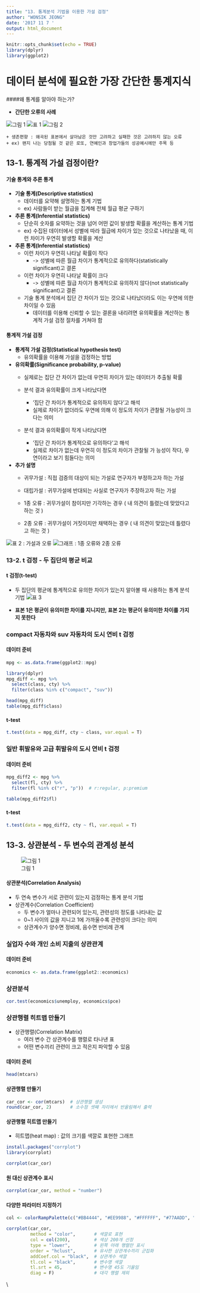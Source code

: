 ```yaml
---
title: "13. 통계분석 기법을 이용한 가설 검정"
author: "WONSIK JEONG"
date: '2017 11 7 '
output: html_document
---
```


```r
knitr::opts_chunk$set(echo = TRUE)
library(dplyr)
library(ggplot2)
```


# 데이터 분석에 필요한 가장 간단한 통계지식

####왜 통계를 알아야 하는가?

- **간단한 오류의 사례**

![그림 1](/Users/wonsik/Desktop/1.png)
![표 1](/Users/wonsik/Desktop/2.png)
![그림 2](/Users/wonsik/Desktop/3.png)

    + 생존편향 : 왜곡된 표본에서 살아남은 것만 고려하고 실패한 것은 고려하지 않는 오류
    + ex) 왠지 나는 당첨될 것 같은 로또, 연예인과 창업가들의 성공예시에만 주목 등
    

## 13-1. 통계적 가설 검정이란?

#### 기술 통계와 추론 통계

- **기술 통계(Descriptive statistics)**
    + 데이터를 요약해 설명하는 통계 기법
    + ex) 사람들이 받는 월급을 집계해 전체 월급 평균 구하기

- **추론 통계(Inferential statistics)**
    + 단순히 숫자를 요약하는 것을 넘어 어떤 값이 발생할 확률을 계산하는 통계 기법
    + ex) 수집된 데이터에서 성별에 따라 월급에 차이가 있는 것으로 나타났을 때, 이런 차이가 우연히 발생할 확률을 계산
    

- **추론 통계(Inferential statistics)**
    + 이런 차이가 우연히 나타날 확률이 작다
        + -> 성별에 따른 월급 차이가 통계적으로 유의하다(statistically significant)고 결론
    + 이런 차이가 우연히 나타날 확률이 크다
        + -> 성별에 따른 월급 차이가 통계적으로 유의하지 않다(not statistically significant)고 결론
    + 기술 통계 분석에서 집단 간 차이가 있는 것으로 나타났더라도 이는 우연에 의한 차이일 수 있음
        + 데이터를 이용해 신뢰할 수 있는 결론을 내리려면 유의확률을 계산하는 통계적 가설 검정 절차를 거쳐야 함



#### 통계적 가설 검정

- **통계적 가설 검정(Statistical hypothesis test)**
    + 유의확률을 이용해 가설을 검정하는 방법

- **유의확률(Significance probability, p-value)**
    + 실제로는 집단 간 차이가 없는데 우연히 차이가 있는 데이터가 추출될 확률

    + 분석 결과 유의확률이 크게 나타났다면
        - '집단 간 차이가 통계적으로 유의하지 않다'고 해석
        - 실제로 차이가 없더라도 우연에 의해 이 정도의 차이가 관찰될 가능성이 크다는 의미

    + 분석 결과 유의확률이 작게 나타났다면
        - '집단 간 차이가 통계적으로 유의하다'고 해석
        - 실제로 차이가 없는데 우연히 이 정도의 차이가 관찰될 가
능성이 작다, 우연이라고 보기 힘들다는 의미

- **추가 설명**
    + 귀무가설 : 직접 검증의 대상이 되는 가설로 연구자가 부정하고자 하는 가설
    + 대립가설 : 귀무가설에 반대되는 사실로 연구자가 주장하고자 하는 가설
    
    + 1종 오류 : 귀무가설이 참이지만 기각하는 경우 ( 내 의견이 틀렸는데 맞았다고 하는 것 )
    + 2종 오류 : 귀무가설이 거짓이지만 채택하는 경우 ( 내 의견이 맞았는데 틀렸다고 하는 것 )
    
![표 2 : 가설과 오류](/Users/wonsik/Desktop/error.png)
![그래프 : 1종 오류와 2종 오류](/Users/wonsik/Desktop/pe.png)


### 13-2. t 검정 - 두 집단의 평균 비교

#### t 검정(t-test)

- 두 집단의 평균에 통계적으로 유의한 차이가 있는지 알아볼 때 사용하는 통계 분석 기법
![표 3](/Users/wonsik/Desktop/4.png)

- **표본 1은 평균이 유의미한 차이를 지니지만, 표본 2는 평균이 유의미한 차이를 가지지 못한다**    

### compact 자동차와 suv 자동차의 도시 연비 t 검정

#### 데이터 준비
```r
mpg <- as.data.frame(ggplot2::mpg)

library(dplyr)
mpg_diff <- mpg %>% 
  select(class, cty) %>% 
  filter(class %in% c("compact", "suv"))

head(mpg_diff)
table(mpg_diff$class)
```


#### t-test
```r
t.test(data = mpg_diff, cty ~ class, var.equal = T)
```


### 일반 휘발유와 고급 휘발유의 도시 연비 t 검정

#### 데이터 준비
```r
mpg_diff2 <- mpg %>% 
  select(fl, cty) %>% 
  filter(fl %in% c("r", "p"))  # r:regular, p:premium

table(mpg_diff2$fl)
```


#### t-test
```r
t.test(data = mpg_diff2, cty ~ fl, var.equal = T)
```


## 13-3. 상관분석 - 두 변수의 관계성 분석

![그림 1](/Users/wonsik/Desktop/5.png)


#### 상관분석(Correlation Analysis)

- 두 연속 변수가 서로 관련이 있는지 검정하는 통계 분석 기법
- 상관계수(Correlation Coefficient)
    + 두 변수가 얼마나 관련되어 있는지, 관련성의 정도를 나타내는 값
    + 0~1 사이의 값을 지니고 1에 가까울수록 관련성이 크다는 의미
    + 상관계수가 양수면 정비례, 음수면 반비례 관계


### 실업자 수와 개인 소비 지출의 상관관계

#### 데이터 준비
```r
economics <- as.data.frame(ggplot2::economics)
```

### 상관분석
```r
cor.test(economics$unemploy, economics$pce)
```



### 상관행렬 히트맵 만들기

- 상관행렬(Correlation Matrix)
    - 여러 변수 간 상관계수를 행렬로 타나낸 표
    - 어떤 변수끼리 관련이 크고 적은지 파악할 수 있음
    

#### 데이터 준비
```r
head(mtcars)
```


#### 상관행렬 만들기
```r
car_cor <- cor(mtcars)  # 상관행렬 생성
round(car_cor, 2)       # 소수점 셋째 자리에서 반올림해서 출력
```


#### 상관행렬 히트맵 만들기

- 히트맵(heat map) : 값의 크기를 색깔로 표현한 그래프
```r
install.packages("corrplot")
library(corrplot)
```


```r
corrplot(car_cor)
```



#### 원 대신 상관계수 표시
```r
corrplot(car_cor, method = "number")
```



#### 다양한 파라미터 지정하기
```r
col <- colorRampPalette(c("#BB4444", "#EE9988", "#FFFFFF", "#77AADD", "#4477AA"))

corrplot(car_cor,
         method = "color",       # 색깔로 표현
         col = col(200),         # 색상 200개 선정
         type = "lower",         # 왼쪽 아래 행렬만 표시
         order = "hclust",       # 유사한 상관계수끼리 군집화
         addCoef.col = "black",  # 상관계수 색깔
         tl.col = "black",       # 변수명 색깔
         tl.srt = 45,            # 변수명 45도 기울임
         diag = F)               # 대각 행렬 제외
```

\\\